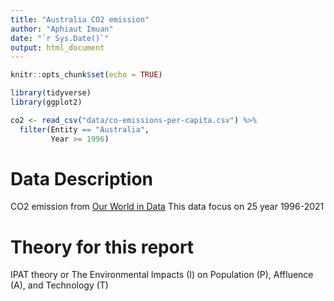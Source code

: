 ```yaml
---
title: "Australia CO2 emission"
author: "Aphiaut Imuan"
date: "`r Sys.Date()`"
output: html_document
---
```


```r
knitr::opts_chunk$set(echo = TRUE)
```

```r
library(tidyverse)
library(ggplot2)
```

```r
co2 <- read_csv("data/co-emissions-per-capita.csv") %>%
  filter(Entity == "Australia",
         Year >= 1996)
```

# Data Description

CO2 emission from [Our World in Data](https://ourworldindata.org/co2/country/australia) This data focus on 25 year 1996-2021




# Theory for this report
IPAT theory or The Environmental Impacts (I) on Population (P), Affluence (A), and Technology (T)

